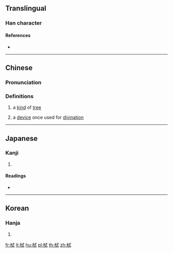 ==Translingual==

===Han character===
{{Han char|rn=75|rad=木|as=06|sn=10|four=43940|canj=DIPM|ids=⿰[[木]][[式]]}}

====References====
* {{Han ref|kx=0524.100|dkj=14748|dj=0912.110|hdz=21192.070|uh=683B|ud=26683|bh=D1DE|bd=53726}}

----

==Chinese==
{{zh-forms}}

===Pronunciation===
{{zh-pron
|m=shì
|c=cik1,sik1
|mc=y
|oc=y
|ma=
|cat=n
}}

===Definitions===
# {{lb|zh|archaic}} a [[kind]] of [[tree]]
# {{lb|zh|archaic}} a [[device]] once used for [[divination]]

----

==Japanese==

===Kanji===
{{ja-kanji|grade=|rs=木06}}

# {{defn|lang=ja|sort=木06}}

====Readings====
* {{ja-readings|on=[[ちょく]] (choku), [[ちき]] (chiki), [[しょく]] (shoku), [[しき]] (shiki)|kun=}}

----

==Korean==

===Hanja===
{{ko-hanja|hangeul=식|eumhun=|rv=sik|mr=sik|y=sik}}

# {{defn|lang=ko|sort=木06}}

[[fr:栻]]
[[lt:栻]]
[[hu:栻]]
[[pl:栻]]
[[th:栻]]
[[zh:栻]]